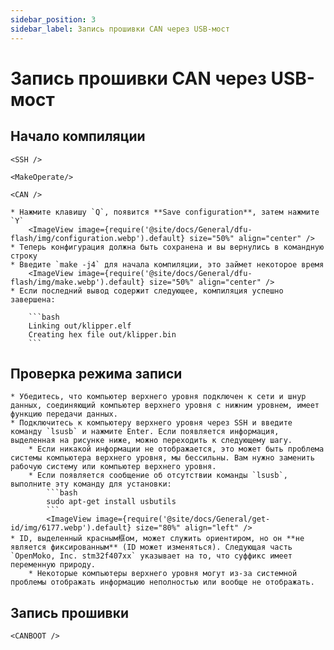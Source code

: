 ```yaml
---
sidebar_position: 3
sidebar_label: Запись прошивки CAN через USB-мост
---
```




# Запись прошивки CAN через USB-мост

## Начало компиляции

    <SSH />

    <MakeOperate/>

    <CAN />

    * Нажмите клавишу `Q`, появится **Save configuration**, затем нажмите `Y`
        <ImageView image={require('@site/docs/General/dfu-flash/img/configuration.webp').default} size="50%" align="center" />
    * Теперь конфигурация должна быть сохранена и вы вернулись в командную строку
    * Введите `make -j4` для начала компиляции, это займет некоторое время
        <ImageView image={require('@site/docs/General/dfu-flash/img/make.webp').default} size="50%" align="center" />
    * Если последний вывод содержит следующее, компиляция успешно завершена:

        ```bash
        Linking out/klipper.elf
        Creating hex file out/klipper.bin
        ```

## Проверка режима записи

    * Убедитесь, что компьютер верхнего уровня подключен к сети и шнур данных, соединяющий компьютер верхнего уровня с нижним уровнем, имеет функцию передачи данных.
    * Подключитесь к компьютеру верхнего уровня через SSH и введите команду `lsusb` и нажмите Enter. Если появляется информация, выделенная на рисунке ниже, можно переходить к следующему шагу.
        * Если никакой информации не отображается, это может быть проблема системы компьютера верхнего уровня, мы бессильны. Вам нужно заменить рабочую систему или компьютер верхнего уровня.
        * Если появляется сообщение об отсутствии команды `lsusb`, выполните эту команду для установки:
            ```bash
            sudo apt-get install usbutils
            ```
            <ImageView image={require('@site/docs/General/get-id/img/6177.webp').default} size="80%" align="left" /> 
    * ID, выделенный красным框ом, может служить ориентиром, но он **не является фиксированным** (ID может изменяться). Следующая часть `OpenMoko, Inc. stm32f407xx` указывает на то, что суффикс имеет переменную природу.
        * Некоторые компьютеры верхнего уровня могут из-за системной проблемы отображать информацию неполностью или вообще не отображать.

## Запись прошивки


    <CANBOOT />

